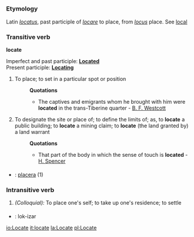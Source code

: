 =={{en}}==
===Etymology===
Latin ''[[locatus]]'', past participle of ''[[locare]]'' to place, from ''[[locus]]'' place. See [[local]]
===Transitive verb===
'''locate'''

Imperfect and past participle: '''[[Located]]'''<br>
Present participle: '''[[Locating]]'''
#To place; to set in a particular spot or position
#:'''Quotations'''
#:*The captives and emigrants whom he brought with him were '''located''' in the trans-Tiberine quarter - [[B. F. Westcott]]
#To designate the site or place of; to define the limits of; as, to '''locate''' a public building; to '''locate''' a mining claim; to '''locate''' (the land granted by) a land warrant
#:'''Quotations'''
#:*That part of the body in which the sense of touch is '''located''' - [[H. Spencer]]
===={{trans}}====
*{{sv}} : [[placera]] (1)

===Intransitive verb===
#''(Colloquial):'' To place one's self; to take up one's residence; to settle

===={{trans}}====

* {{io}} : lok-izar

[[io:Locate]]
[[it:locate]]
[[la:Locate]]
[[pl:Locate]]